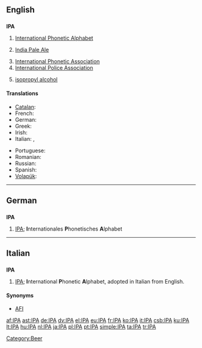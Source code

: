 {{selfref|See [[Wiktionary:International Phonetic Alphabet]] for Wiktionary's Appendix for IPA symbols}}
{{also|ipa}}
==English==

==={{initialism}}===
'''IPA'''

# [[w:International Phonetic Alphabet|International Phonetic Alphabet]]
# {{context|beer}} [[w:India Pale Ale|India Pale Ale]]
# [[w:International Phonetic Association|International Phonetic Association]]
# [[w:International Police Association|International Police Association]]
# {{organic compound}} [[isopropyl alcohol]]

====Translations====
{{trans-top|International Phonetic Alphabet}}
* [[Catalan]]: {{t+|ca|AFI}}
* French: {{t+|fr|API}}
* German: {{t+|de|IPA}}
* Greek: {{t+|el|ΔΦΑ|sc=Grek}}
* Irish: {{t-|ga|AIF|xs=Irish}}
* Italian: {{t-|it|AFI}}, {{t+|it|IPA}}
{{trans-mid}}
* Portuguese: {{t+|pt|AFI}}
* Romanian: {{t-|ro|AFI}}
* Russian: {{t-|ru|МФА|sc=Cyrl}}
* Spanish: {{t+|es|AFI}}
* [[Volapük]]: {{t+|vo|LFB|xs=Volapük}}
{{trans-bottom}}

[[Category:Beer]]

----

==German==

==={{initialism|German}}===
'''IPA'''

# [[IPA#English|IPA]]; '''I'''nternationales '''P'''honetisches '''A'''lphabet

----

==Italian==

==={{initialism|Italian}}===
'''IPA'''

# [[IPA#English|IPA]]; '''I'''nternational '''P'''honetic '''A'''lphabet, adopted in Italian from English.

====Synonyms====
* [[AFI]]

[[af:IPA]]
[[ast:IPA]]
[[de:IPA]]
[[dv:IPA]]
[[el:IPA]]
[[eu:IPA]]
[[fr:IPA]]
[[ko:IPA]]
[[it:IPA]]
[[csb:IPA]]
[[ku:IPA]]
[[lt:IPA]]
[[hu:IPA]]
[[nl:IPA]]
[[ja:IPA]]
[[pl:IPA]]
[[pt:IPA]]
[[simple:IPA]]
[[ta:IPA]]
[[tr:IPA]]